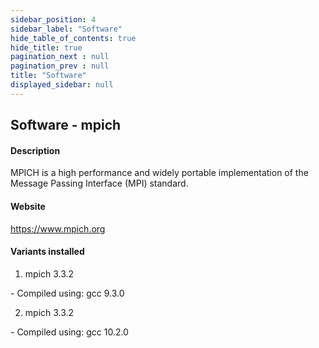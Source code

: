```yaml
---
sidebar_position: 4
sidebar_label: "Software"
hide_table_of_contents: true
hide_title: true
pagination_next : null
pagination_prev : null
title: "Software"
displayed_sidebar: null
---
```


## Software - mpich


#### Description
MPICH is a high performance and widely portable implementation of the Message Passing Interface (MPI) standard.

#### Website
https://www.mpich.org

#### Variants installed
1. mpich 3.3.2
<div class="ul-circle">
    - Compiled using: gcc 9.3.0
</div>

2. mpich 3.3.2
<div class="ul-circle">
    - Compiled using: gcc 10.2.0
</div>

